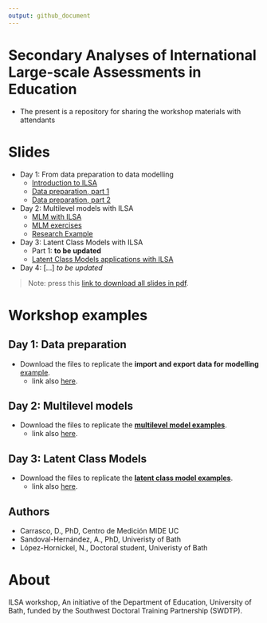 ```yaml
---
output: github_document
---
```


# Secondary Analyses of International Large-scale Assessments in Education

- The present is a repository for sharing the workshop materials with attendants

# Slides

- Day 1: From data preparation to data modelling
  + [Introduction to ILSA](https://www.dropbox.com/s/b6jullktpr2k1ul/day_01_part_1_intro.pdf?dl=1)
  + [Data preparation, part 1](https://www.dropbox.com/s/errjks89w4flkeh/day_01_part_2_data_prep.pdf?dl=1)
  + [Data preparation, part 2](https://www.dropbox.com/s/xts1igppk6od75u/day_01_part_3_data_prep.pdf?dl=1)

- Day 2: Multilevel models with ILSA
  + [MLM with ILSA](https://www.dropbox.com/s/xpsu9jt6fx7z6w6/day_02_part_1_MLM_w_ILSA.pdf?dl=1)
  + [MLM exercises](https://www.dropbox.com/s/6kba1j6t806trw6/day_02_part_2_ILSA_MLM_exercises.pdf?dl=1)
  + [Research Example](https://www.dropbox.com/s/6uo1t5do1l4oaqo/day_02_part_3_mlm_paper_example.pdf?dl=1)

- Day 3: Latent Class Models with ILSA
  + Part 1: **to be updated**
  + [Latent Class Models applications with ILSA](https://www.dropbox.com/s/h7aj6bujqhlg7wh/day_03_part_2_latent_classes.pdf?dl=1)

- Day 4: [...] *to be updated*

>Note: press this [link to download all slides in pdf](https://www.dropbox.com/sh/hrajgyb6e31b6cr/AAC2C8fpxlrfQGI70Q9tycy4a?dl=1).

# Workshop examples

## Day 1: Data preparation

- Download the files to replicate the **import and export data for modelling** [example](https://www.dropbox.com/sh/1kxfsumwf2dot07/AAAsOZpI0VghO40SBVPgrzhQa?dl=1).
  + link also [here](https://www.dropbox.com/sh/1kxfsumwf2dot07/AAAsOZpI0VghO40SBVPgrzhQa?dl=1).


## Day 2: Multilevel models

- Download the files to replicate the [**multilevel model examples**](https://www.dropbox.com/sh/3vl7vd85h4qr6ol/AACVtG9U2jRaFCXNir8ZHzVga?dl=1).
  + link also [here](https://www.dropbox.com/sh/3vl7vd85h4qr6ol/AACVtG9U2jRaFCXNir8ZHzVga?dl=1).

## Day 3: Latent Class Models

- Download the files to replicate the [**latent class model examples**](https://www.dropbox.com/sh/l5aaod0wb1l8c2h/AAB4fWG-IX3URFUJAbAKIlvVa?dl=1).
  + link also [here](https://www.dropbox.com/sh/l5aaod0wb1l8c2h/AAB4fWG-IX3URFUJAbAKIlvVa?dl=1).


## Authors

- Carrasco, D., PhD, Centro de Medición MIDE UC
- Sandoval-Hernández, A., PhD, Univeristy of Bath
- López-Hornickel, N., Doctoral student, Univeristy of Bath


# About

ILSA workshop, An initiative of the Department of Education, University of Bath, funded by the Southwest Doctoral Training Partnership (SWDTP).
